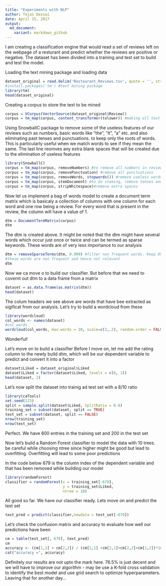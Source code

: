 ---
title: "Experiments with NLP"
author: Tejas Dessai
date: April 15, 2017
output:
  md_document:
    variant: markdown_github
---

I am creating a classification engine that would read a set of reviews left on the webpage of a resturant and predict whether the reviews are positive or negative. The dataset has been divided into a training and test set to build and test the model.  

Loading the text mining package and loading data
```{r}
dataset_original = read.delim('Restaurant_Reviews.tsv', quote = '', stringsAsFactors = FALSE)
#install.packages('tm') #text mining package
library(tm)
head(dataset_original)
```

Creating a corpus to store the text to be mined 

```{r}
corpus = VCorpus(VectorSource(dataset_original$Review))
corpus = tm_map(corpus, content_transformer(tolower)) #making all text low caps
```
Using SnowballC package to remove some of the useless features of our reviews such as numbers, basic words like "the", "it", "a" etc. and also eliminating past tenses and punctuations. to keep only the roots of words. This is particularly useful when we match words to see if they mean the same. The last line reomves any extra blank spaces that will be created due to the elimination of useless features

```{r}
library(SnowballC)
corpus = tm_map(corpus, removeNumbers) #to remove all numbers in reviews
corpus = tm_map(corpus, removePunctuation) #remove all punctuations
corpus = tm_map(corpus, removeWords, stopwords()) #remove useless words. You can use built-in stock words list
corpus = tm_map(corpus, stemDocument) #to do steming, remove tenses and focus on roots only
corpus = tm_map(corpus, stripWhitespace)#remove extra spaces
```

Now let us implement a bag of words model to create a document term matrix which is basicaly a collection of columns with one column for each word and one row being a review. For every word that is present in the review, the column will have a value of 1. 

```{r}
dtm = DocumentTermMatrix(corpus)
dtm
```

The dtm is created above. It might be noted that the dtm might have several words which occur just once or twice and can be termed as sparse keywords. These words are of very less importance to our analysis

```{r}
dtm = removeSparseTerms(dtm, 0.999) #filter non frequent words. Keep 99.9% of the words
#these words are non frequent and hence not relevant
dtm
```

Now we ca move o to build our classifier. But before that we need to covernt out dtm to a data frame from a matrix

```{r}
dataset = as.data.frame(as.matrix(dtm))
head(dataset)
```

The colum headers we see above are words that have bee extracted as sigificat from our analysis. Let's try to build a wordcloud from these

```{r, message=FALSE, warning=FALSE}
library(wordcloud)
col_words <- names(dataset)
#col_words
wordcloud(col_words, max.words = 20, scale=c(3,.2), random.order = FALSE, colors = "black")
```

Wonderful! 

Let's move on to build a classifier
Before I move on, let me add the rating column to the newly build dtm, which will be our dependent variable to predict and convert it into a factor

```{r}
dataset$Liked = dataset_original$Liked
dataset$Liked = factor(dataset$Liked, levels = c(0, 1))
head(dataset, 2)
```

Let's now split the dataset into trainig ad test set with a 8/10 ratio

```{r}
library(caTools)
set.seed(123)
split = sample.split(dataset$Liked, SplitRatio = 0.8)
training_set = subset(dataset, split == TRUE)
test_set = subset(dataset, split == FALSE)
nrow(training_set)
nrow(test_set)
```

Perfect. We have 800 entries in the training set and 200 in the test set

Now let's build a Random Forest classifier to model the data with 10 trees. be careful while choosing ntree since higher might be good but lead to overfitting. Overfitting will lead to some poor predictions

In the code below 679 is the column index of the dependent variable and that has been removed while building our model

```{r}
library(randomForest)
classifier = randomForest(x = training_set[-679],
                          y = training_set$Liked,
                          ntree = 10)
```

All good so far. We have our classifier ready. Lets move on and predict the test set

```{r}
text_pred = predict(classifier,newdata = test_set[-679])
```

Let's check the confusion matrix and accuracy to evaluate how well our predictions have been

```{r}
cm = table(test_set[, 679], text_pred)
cm
accuracy <- (cm[1,1] + cm[2,2]) / (cm[1,1] +cm[2,1]+cm[2,2]+cm[1,2])*100
cat("accuracy =", accuracy)
```

Definitely our results are not upto the mark here. 76.5% is just decent and we will have to improve our algorithm - may be use a K-fold cross validation to identify the best model and use grid search to optimize hyperparameters. Leaving that for another day...


